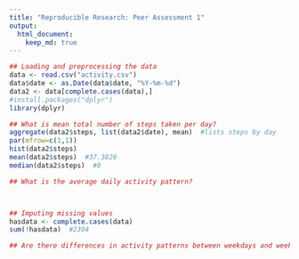 ```yaml
---
title: "Reproducible Research: Peer Assessment 1"
output: 
  html_document:
    keep_md: true
---
```

```r

## Loading and preprocessing the data
data <- read.csv("activity.csv")
data$date <- as.Date(data$date, "%Y-%m-%d")
data2 <- data[complete.cases(data),]
#install.packages("dplyr")
library(dplyr)

## What is mean total number of steps taken per day?
aggregate(data2$steps, list(data2$date), mean)  #lists steps by day
par(mfrow=c(1,1))
hist(data2$steps)
mean(data2$steps)  #37.3826
median(data2$steps)  #0

## What is the average daily activity pattern?



## Imputing missing values
hasdata <- complete.cases(data)
sum(!hasdata)  #2304

## Are there differences in activity patterns between weekdays and weekends?


```
